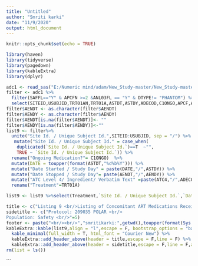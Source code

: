 ---
title: "Untitled"
author: "Smriti karki"
date: "11/9/2020"
output: html_document
---

```{r setup, include=FALSE}
knitr::opts_chunk$set(echo = TRUE)
```

```{r}
library(haven)
library(tidyverse)
library(pagedown)
library(kableExtra)
library(dplyr)
```

```{r}
adc1 <- read_sas("E:/Numeric mind/adam/New_Study-master/New_Study-master/adam/adc1.sas7bdat",NULL)
filter <- adc1 %>%
  filter(SAFFL=="Y" & APCFN >=2 &ANL03FL == "Y" & DTYPE!= "PHANTOM") %>% 
  select(SITEID,USUBJID,TRT01AN,TRT01A,ASTDT,ASTDY,ADECOD,C1ONGO,APCF,ATC4,C1TRT,AENDT,C1ENDTC,AENDY)
filter$AENDT <- as.character(filter$AENDT)
filter$AENDY <- as.character(filter$AENDY)
filter$AENDT[is.na(filter$AENDT)]<- ""
filter$AENDY[is.na(filter$AENDY)]<-""
list9 <- filter%>% 
  unite("Site Id. / Unique Subject Id.",SITEID:USUBJID, sep = "/") %>% 
   mutate("Site Id. / Unique Subject Id." = case_when(
    duplicated(`Site Id. / Unique Subject Id.`)==T  ~"",
    TRUE ~ `Site Id. / Unique Subject Id.`)) %>% 
  rename("Ongoing Medication?"= C1ONGO)  %>% 
  mutate(DATE = toupper(format(ASTDT,"%d%b%Y"))) %>% 
  mutate("Date Started / Study Day" = paste(DATE,"/",ASTDY)) %>% 
  mutate("Date Stopped / Study Day"= paste(AENDT,"/",AENDY)) %>% 
  mutate("ATC Level 4/ Ingredient/ Verbatim Text" =paste(ATC4,"/",ADECOD,"/",C1TRT)) %>%
  rename("Treatment"=TRT01A)

list9 <- list9 %>%select(Treatment,`Site Id. / Unique Subject Id.`,`Date Started / Study Day`,`Date Stopped / Study Day`,`Ongoing Medication?`)

title <- c("Listing 9 <br/>Listing of Concomitant ART Medications Received<br/> <br/>"=5 )
sidetitle <- c("Protocol: 209035 POLAR <br/>
Population: Safety <br/>"=5) 
footer <- paste("<br/><br/>","smritikarki:",getwd(),toupper(format(Sys.time(),format = "%d%b%Y %H:%M")))
kableExtra::kable(list9,align = "l",escape = F, bootstrap_options = "basic") %>% 
  kable_minimal(full_width = T, html_font = "Courier New") %>% 
  kableExtra::add_header_above(header = title,escape = F,line = F) %>% 
  kableExtra::add_header_above(header = sidetitle,escape = F,line = F,align = "l")
rm(list = ls()) 
```
```